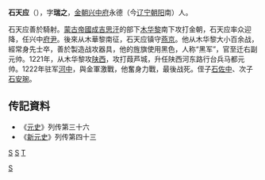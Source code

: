 '''石天应'''（{{bd|1162年||1222年||}}），字'''瑞之'''，[[金朝|金朝]][[兴中府|兴中府]]永德（今[[辽宁|辽宁]][[朝阳市|朝阳]]南）人。

石天应善於騎射。[[蒙古帝國|蒙古帝國]][[成吉思汗|成吉思汗]]的部下[[木华黎|木华黎]]南下攻打金朝，石天应率众迎降，任兴中[[府尹|府尹]]。後來从木華黎南征，石天应镇守[[燕京|燕京]]。他从木华黎大小百余战，經常身先士卒，善於製造战攻器具，他的旌旗使用黑色，人称“黑军”，官至迁右副元帅。1221年，从木华黎攻[[陕西|陕西]]，攻打葭芦城，升任陕西河东路行台兵马都元帅。1222年驻军[[河中|河中]]，與金軍激戰，他奮身力戰，最後战死。侄子[[石佐中|石佐中]]、次子[[石安琬|石安琬]]。

==传記資料== 
* 《[[元史|元史]]》列传第三十六
* 《[[新元史|新元史]]》列传第四十三
[[分类:蒙古帝國軍事人物|S]]
[[Category:朝阳市人|S]]
[[分类:金朝人|S]]
[[分类:石姓|T]]